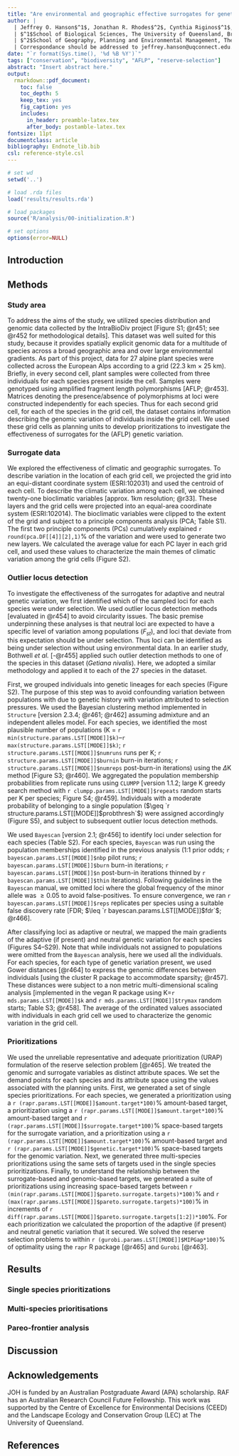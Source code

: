 ```yaml
---
title: "Are environmental and geographic effective surrogates for genetic variation in conservation planning?"
author: |
  | Jeffrey O. Hanson$^1$, Jonathan R. Rhodes$^2$, Cynthia Riginos$^1$, Hugh P. Possingham$^1$, Richard A. Fuller$^1$
  | $^1$School of Biological Sciences, The University of Queensland, Brisbane, QLD, Australia
  | $^2$School of Geography, Planning and Environmental Management, The University of Queensland, Brisbane, QLD, Australia
  | Correspondance should be addressed to jeffrey.hanson@uqconnect.edu.au
date: "`r format(Sys.time(), '%d %B %Y')`"
tags: ["conservation", "biodiversity", "AFLP", "reserve-selection"]
abstract: "Insert abstract here."
output:
  rmarkdown::pdf_document:
    toc: false
    toc_depth: 5
    keep_tex: yes
    fig_caption: yes
    includes:
      in_header: preamble-latex.tex
      after_body: postamble-latex.tex
fontsize: 11pt
documentclass: article
bibliography: Endnote_lib.bib
csl: reference-style.csl
---
```


<!-- NOTES -->
<!-- 6 page limit w/o incurring costs -->

```r
# set wd
setwd('..')

# load .rda files
load('results/results.rda')

# load packages
source('R/analysis/00-initialization.R')

# set options
options(error=NULL)
```


## Introduction
<!-- 200 word limit -->


## Methods
### Study area
To address the aims of the study, we utilized species distribution and genomic data collected by the IntraBioDiv project [Figure S1; @r451; see @r452 for methodological details]. This dataset was well suited for this study, because it provides spatially explicit genomic data for a multitude of species across a broad geographic area and over large environmental gradients. As part of this project, data for 27 alpine plant species were collected across the European Alps according to a grid (22.3 km $\times$ 25 km). Briefly, in every second cell, plant samples were collected from three individuals for each species present inside the cell. Samples were genotyped using amplified fragment length polymorphisms [AFLP; @r453]. Matrices denoting the presence/absence of polymorphisms at loci were constructed independently for each species. Thus for each second grid cell, for each of the species in the grid cell, the dataset contains information describing the genomic variation of individuals inside the grid cell. We used these grid cells as planning units to develop prioritizations to investigate the effectiveness of surrogates for the (AFLP) genetic variation.

### Surrogate data
We explored the effectiveness of climatic and geographic surrogates. To describe variation in the location of each grid cell, we projected the grid into an equi-distant coordinate system (ESRI:102031) and used the centroid of each cell. To describe the climatic variation among each cell, we obtained twenty-one bioclimatic variables [approx. 1km resolution; @r33]. These layers and the grid cells were projected into an equal-area coordinate system (ESRI:102014). The bioclimatic variables were clipped to the extent of the grid and subject to a principle components analysis (PCA; Table S1). The first two principle components (PCs) cumulatively explained `r round(pca.DF[[4]][2],1)`% of the variation and were used to generate two new layers. We calculated the average value for each PC layer in each grid cell, and used these values to characterize the main themes of climatic variation among the grid cells (Figure S2).

### Outlier locus detection
To investigate the effectiveness of the surrogates for adaptive and neutral genetic variation, we first identified which of the sampled loci for each species were under selection. We used outlier locus detection methods [evaluated in @r454] to avoid circularity issues. The basic premise underpinning these analyses is that neutral loci are expected to have a specific level of variation among populations ($F_{st}$), and loci that deviate from this expectation should be under selection. Thus loci can be identified as being under selection without using environmental data. In an earlier study, Bothwell _et al._ [-@r455] applied such outlier detection methods to one of the species in this dataset (_Getiana nivalis_). Here, we adopted a similar methodology and applied it to each of the 27 species in the dataset.

First, we grouped individuals into genetic lineages for each species (Figure S2). The purpose of this step was to avoid confounding variation between populations with due to genetic history with variation attributed to selection pressures. We used the Bayesian clustering method implemented in $\texttt{Structure}$ [version 2.3.4; @r461; @r462] assuming admixture and an independent alleles model. For each species, we identified the most plausible number of populations (K = `r min(structure.params.LST[[MODE]]$k)`--`r max(structure.params.LST[[MODE]]$k)`; `r structure.params.LST[[MODE]]$numruns` runs per K; `r structure.params.LST[[MODE]]$burnin` burn-in iterations; `r structure.params.LST[[MODE]]$numreps` post-burn-in iterations) using the $\Delta$K method [Figure S3; @r460]. We aggregated the population membership probabilities from replicate runs using $\texttt{CLUMPP}$ [version 1.1.2; large K greedy search method with `r clumpp.params.LST[[MODE]]$repeats` random starts per K per species; Figure S4; @r459]. Individuals with a moderate probability of belonging to a single population ($\geq `r structure.params.LST[[MODE]]$probthresh`$) were assigned accordingly (Figure S5), and subject to subsequent outlier locus detection methods.

We used $\texttt{Bayescan}$ [version 2.1; @r456] to identify loci under selection for each species (Table S2). For each species, $\texttt{Bayescan}$ was run using the population memberships identified in the previous analysis (1:1 prior odds; `r bayescan.params.LST[[MODE]]$nbp` pilot runs; `r bayescan.params.LST[[MODE]]$burn` burn-in iterations; `r bayescan.params.LST[[MODE]]$n` post-burn-in iterations thinned by `r bayescan.params.LST[[MODE]]$thin` iterations). Following guidelines in the $\texttt{Bayescan}$ manual, we omitted loci where the global frequency of the minor allele was $\geq 0.05$ to avoid false-positives. To ensure convergence, we ran `r bayescan.params.LST[[MODE]]$reps` replicates per species using a suitable false discovery rate [FDR; $\leq `r bayescan.params.LST[[MODE]]$fdr`$; @r466]. 

After classifying loci as adaptive or neutral, we mapped the main gradients of the adaptive (if present) and neutral genetic variation for each species (Figures S4--S29). Note that while individuals not assigned to populations were omitted from the $\texttt{Bayescan}$ analysis, here we used all the individuals. For each species, for each type of genetic variation present, we used Gower distances [@r464] to express the genomic differences between individuals [using the cluster R package to accommodate sparsity; @r457]. These distances were subject to a non metric multi-dimensional scaling analysis [implemented in the vegan R package using K=`r mds.params.LST[[MODE]]$k` and `r mds.params.LST[[MODE]]$trymax` random starts; Table S3; @r458]. The average of the ordinated values associated with individuals in each grid cell we used to characterize the genomic variation in the grid cell.

### Prioritizations
We used the unreliable representative and adequate prioritization (URAP) formulation of the reserve selection problem [@r465]. We treated the genomic and surrogate variables as distinct attribute spaces. We set the demand points for each species and its attribute space using the values associated with the planning units. First, we generated a set of single species prioritizations. For each species, we generated a prioritization using a `r (rapr.params.LST[[MODE]]$amount.target*100)`% amount-based target, a prioritization using a `r (rapr.params.LST[[MODE]]$amount.target*100)`% amount-based target and `r (rapr.params.LST[[MODE]]$surrogate.target*100)`% space-based targets for the surrogate variation, and a prioritization using a `r (rapr.params.LST[[MODE]]$amount.target*100)`% amount-based target and `r (rapr.params.LST[[MODE]]$genetic.target*100) `% space-based targets for the genomic variation. Next, we generated three multi-species prioritizations using the same sets of targets used in the single species prioritizations. Finally, to understand the relationship between the surrogate-based and genomic-based targets, we generated a suite of prioritizations using increasing space-based targets between `r (min(rapr.params.LST[[MODE]]$pareto.surrogate.targets)*100)`% and `r (max(rapr.params.LST[[MODE]]$pareto.surrogate.targets)*100)`% in increments of `r diff(rapr.params.LST[[MODE]]$pareto.surrogate.targets[1:2])*100`%. For each prioritization we calculated the proportion of the adaptive (if present) and neutral genetic variation that it secured. We solved the reserve selection problems to within `r (gurobi.params.LST[[MODE]]$MIPGap*100)`% of optimality using the $\texttt{rapr}$ R package [@r465] and $\texttt{Gurobi}$ [@r463].

## Results
### Single species prioritizations

### Multi-species prioritisations


### Pareo-frontier analysis

## Discussion


## Acknowledgements
JOH is funded by an Australian Postgraduate Award (APA) scholarship. RAF has an Australian Research Council Future Fellowship. This work was supported by the Centre of Excellence for Environmental Decisions (CEED) and the Landscape Ecology and Conservation Group (LEC) at The University of Queensland.

## References

